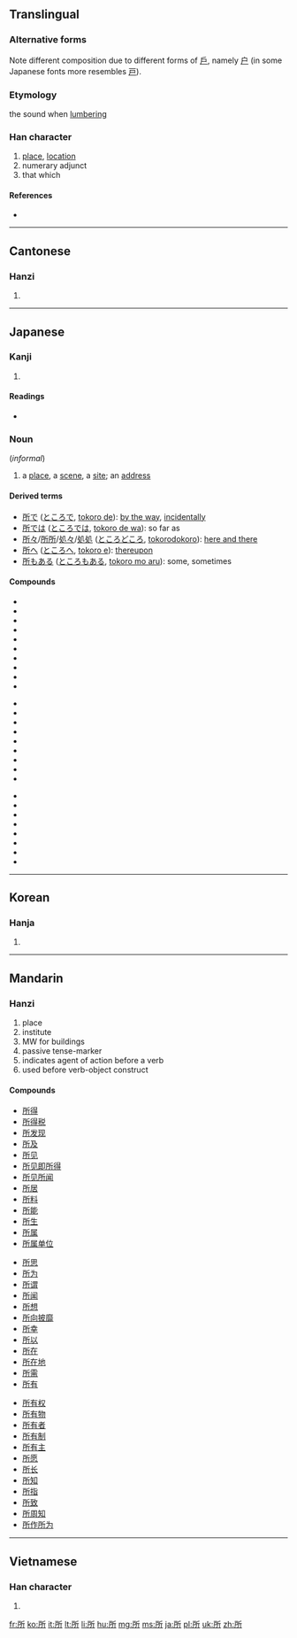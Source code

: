 ==Translingual==
{{stroke order|strokes=8}}
{{stroke order|strokes=8|type=jbw}}
{{stroke order|type=animate}}
{{ja-forms|所|所|所}}

===Alternative forms===
Note different composition due to different forms of [[戶]], namely [[户]] (in some Japanese fonts more resembles [[戸]]).

===Etymology===
{{Han compound|戶|斤|c1=p|c2=s|t2=[[axe]]|ls=psc}}

the sound when [[lumbering]]

===Han character===
{{Han char|rn=63|rad=戶|as=04|sn=8|four=7222<sub>1</sub>|canj=竹尸竹一中 (HSHML)}}

# [[place]], [[location]]
# numerary adjunct
# that which

====References====
* {{Han ref|kx=0415.160|dkj=11715|dj=0760.020|hdz=32259.010|uh=6240|ud=25152|bh=A9D2|bd=43474}}

----

==Cantonese==

===Hanzi===
{{yue-hanzi|jyut=|y=so2}}

# {{defn|lang=yue|sort=戶04}}

----

==Japanese==

===Kanji===
{{ja-kanji|grade=3|rs=戶04}}

# {{defn|lang=ja|sort=戶04}}

====Readings====
* {{ja-readings|on=[[しょ]] (sho), [[そ]] (so)|kun=[[ところ]] (tokoro), [[とこ]] ([[toko]])}}

===Noun===
{{ja-noun|kk|rom=tokoro|hira=ところ}}

{{ja-noun|kk|rom=toko|hira=とこ}} (''informal'')

# a [[place]], a [[scene]], a [[site]]; an [[address]]

====Derived terms====
* [[所で]] ([[ところで]], [[tokoro de]]): [[by the way]], [[incidentally]]
* [[所では]] ([[ところでは]], [[tokoro de wa]]): so far as
* [[所々]]/[[所所]]/[[処々]]/[[処処]] ([[ところどころ]], [[tokorodokoro]]): [[here and there]]
* [[所へ]] ([[ところへ]], [[tokoro e]]): [[thereupon]]
* [[所もある]] ([[ところもある]], [[tokoro mo aru]]): some, sometimes

====Compounds====
{{top3}}
* {{l|ja|sc=Jpan|一所懸命|tr=いっしょけんめい, isshokenmei}}
* {{l|ja|sc=Jpan|近所|tr=きんじょ, kinjo}}
* {{l|ja|sc=Jpan|住所|tr=じゅうしょ, jūsho}}
* {{l|ja|sc=Jpan|所為|tr=しょい, shoi}}
* {{l|ja|sc=Jpan|所感|tr=しょかん, shokan}}
* {{l|ja|sc=Jpan|所管|tr=しょかん, shokan}}
* {{l|ja|sc=Jpan|所見|tr=しょけん, shoken}}
* {{l|ja|sc=Jpan|所作|tr=しょさ, shosa}}
* {{l|ja|sc=Jpan|所在|tr=しょざい, shozai}}
* {{l|ja|sc=Jpan|所在地|tr=しょざいち, shozaichi}}
{{mid3}}
* {{l|ja|sc=Jpan|所在|tr=しょざい, shozai}}
* {{l|ja|sc=Jpan|所持|tr=しょじ, shoji}}
* {{l|ja|sc=Jpan|所属|tr=しょぞく, shozoku}}
* {{l|ja|sc=Jpan|所存|tr=しょぞん, shozon}}
* {{l|ja|sc=Jpan|所帯|tr=しょたい, shotai}}
* {{l|ja|sc=Jpan|所得|tr=しょとく, shotoku}}
* {{l|ja|sc=Jpan|所得税|tr=しょとくぜい, shotokuzei}}
* {{l|ja|sc=Jpan|所有物|tr=しょゆうぶつ, shoyūbutsu}}
* {{l|ja|sc=Jpan|所有者|tr=しょゆうしゃ, shoyūsha}}
{{mid3}}
* {{l|ja|sc=Jpan|所有|tr=しょゆう, shoyū}}
* {{l|ja|sc=Jpan|所有権|tr=しょゆうけん, shoyūken}}
* {{l|ja|sc=Jpan|所謂|tr=いわゆる, iwayuru}}
* {{l|ja|sc=Jpan|適材適所|tr=てきざいてきしょ, tekizaitekisho}}
* {{l|ja|sc=Jpan|場所|tr=ばしょ, basho}}
* {{l|ja|sc=Jpan|所以|tr=ゆえん, yuen}}
* {{l|ja|sc=Jpan|所有制|tr=しょゆうせい, shoyūsei}}
* {{l|ja|sc=Jpan|所有主|tr=しょゆうぬし, shoyūnushi}}
{{bottom}}

----

==Korean==

===Hanja===
{{ko-hanja|hangeul=소|eumhun=바|rv=so|mr=so|y=so}}

# {{defn|lang=ko|sort=戶04}}

----

==Mandarin==

===Hanzi===
{{cmn-hanzi|pin=[[biàn]] ([[bian4]]), [[piān]] ([[pian1]]), [[suǒ]] ([[suo3]])|wg=pien<sup>4</sup>, p'ien<sup>1</sup>, so<sup>3</sup>}}

# place
#institute
#MW for buildings
#passive tense-marker
#indicates agent of action before a verb
#used before verb-object construct
====Compounds====
{{top3}}
* [[所得]]
* [[所得税]]
* [[所发现]]
* [[所及]]
* [[所见]]
* [[所见即所得]]
* [[所见所闻]]
* [[所居]]
* [[所料]]
* [[所能]]
* [[所生]]
* [[所属]]
* [[所属单位]]
{{mid3}}
* [[所思]]
* [[所为]]
* [[所谓]]
* [[所闻]]
* [[所想]]
* [[所向披靡]]
* [[所幸]]
* [[所以]]
* [[所在]]
* [[所在地]]
* [[所需]]
* [[所有]]
{{mid3}}
* [[所有权]]
* [[所有物]]
* [[所有者]]
* [[所有制]]
* [[所有主]]
* [[所愿]]
* [[所长]]
* [[所知]]
* [[所指]]
* [[所致]]
* [[所周知]]
* [[所作所为]]
{{bottom}}

----

==Vietnamese==

===Han character===
{{vi-hantu|[[sở]], [[sỡ]], [[sớ]], [[sửa]], [[thửa]]|rs=戶04}}

# {{defn|lang=vi|sort=戶04}}

[[fr:所]]
[[ko:所]]
[[it:所]]
[[lt:所]]
[[li:所]]
[[hu:所]]
[[mg:所]]
[[ms:所]]
[[ja:所]]
[[pl:所]]
[[uk:所]]
[[zh:所]]